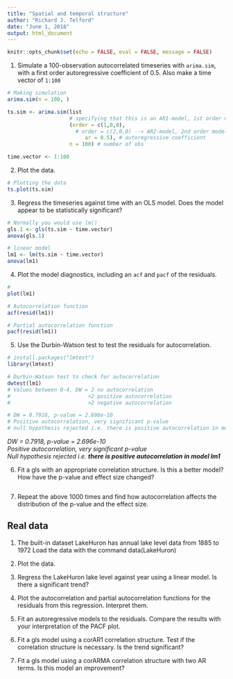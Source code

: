 ```yaml
---
title: "Spatial and temporal structure"
author: "Richard J. Telford"
date: "June 1, 2018"
output: html_document
---
```


```r
knitr::opts_chunk$set(echo = FALSE, eval = FALSE, message = FALSE)
```

1) Simulate a 100-observation autocorrelated timeseries with `arima.sim`, with a first order autoregressive coefficient of 0.5. Also make a time vector of `1:100`
```r
# Making simulation 
arima.sim(n = 100, )

ts.sim <- arima.sim(list
                    # specifying that this is an AR1-model, 1st order model
                    (order = c(1,0,0), 
                      # order = c(2,0,0) --> AR2-model, 2nd order model
                         ar = 0.5), # autoregressive coefficient
                    n = 100) # number of obs

time.vector <- 1:100
```


2) Plot the data. 
```r
# Plotting the data
ts.plot(ts.sim)
```



3) Regress the timeseries against time with an OLS model. Does the model appear to be statistically significant?
```r
# Normally you would use lm() 
gls.1 <- gls(ts.sim ~ time.vector)
anova(gls.1)

# linear model 
lm1 <- lm(ts.sim ~ time.vector)
anova(lm1)
```


4) Plot the model diagnostics, including an `acf` and `pacf` of the residuals.
```r
# 
plot(lm1)

# Autocorrelation function
acf(resid(lm1))

# Partial autocorrelation function
pacf(resid(lm1))
```


5) Use the Durbin-Watson test to test the residuals for autocorrelation.
```r
# install.packages("lmtest")
library(lmtest)

# Durbin-Watson test to check for autocorrelation 
dwtest(lm1) 
# Values between 0-4, DW = 2 no autocorrelation 
#                         <2 positive autocorrelation 
#                         >2 negative autocorrelation 

# DW = 0.7918, p-value = 2.696e-10
# Positive autocorrelation, very significant p-value
# null hypothesis rejected i.e. there is positive autocorrelation in model lm1 
```
*DW = 0.7918, p-value = 2.696e-10* <br>
*Positive autocorrelation, very significant p-value* <br>
*Null hypothesis rejected i.e.* ***there is positive autocorrelation in model lm1*** <br>


6) Fit a gls with an appropriate correlation structure. Is this a better model? How have the p-value and effect size changed?
```r

```


7) Repeat the above 1000 times and find how autocorrelation affects the distribution of the p-value and the effect size.


## Real data

1) The built-in dataset LakeHuron has annual lake level data from 1885 to 1972
Load the data with the command data(LakeHuron)

2) Plot the data.

3) Regress the LakeHuron lake level against year using a linear model. Is there a significant trend?

4) Plot the autocorrelation and partial autocorrelation functions for the residuals from this regression. Interpret them.

5) Fit an autoregressive models to the residuals. Compare the results with your interpretation of the PACF plot.


6) Fit a gls model using a corAR1 correlation structure. Test if the correlation structure is necessary. Is the trend significant? 

7) Fit a gls model using a corARMA correlation structure with two AR terms. Is this model an improvement?


